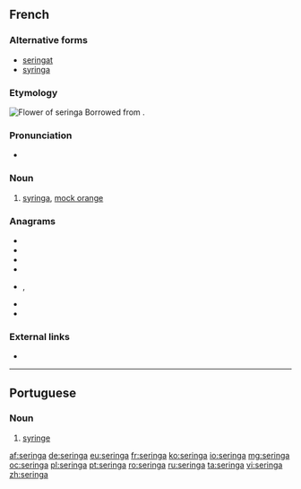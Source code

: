 ==French==

===Alternative forms===
* [[seringat]]
* [[syringa]]

===Etymology===
[[File:Philadelphus_coronarius_MHNT.jpg|thumb|Flower of seringa]]
Borrowed from {{etyl|la|fr}} {{m|la|syringa}}.

===Pronunciation===
* {{IPA|/s(ə)ʁɛ̃ɡa/|lang=fr}}

===Noun===
{{fr-noun|m}}

# {{lb|fr|plant}} [[syringa]], [[mock orange]]

===Anagrams===
* {{l|fr|engrais}}
* {{l|fr|graines}}
* {{l|fr|ingéras}}
* {{l|fr|régnais}}
* {{l|fr|resigna}}, {{l|fr|résigna}}
* {{l|fr|saigner}}
* {{l|fr|signera}}

===External links===
* {{R:TLFi}}

----

==Portuguese==

===Noun===
{{pt-noun|f}}

# [[syringe]]

[[af:seringa]]
[[de:seringa]]
[[eu:seringa]]
[[fr:seringa]]
[[ko:seringa]]
[[io:seringa]]
[[mg:seringa]]
[[oc:seringa]]
[[pl:seringa]]
[[pt:seringa]]
[[ro:seringa]]
[[ru:seringa]]
[[ta:seringa]]
[[vi:seringa]]
[[zh:seringa]]